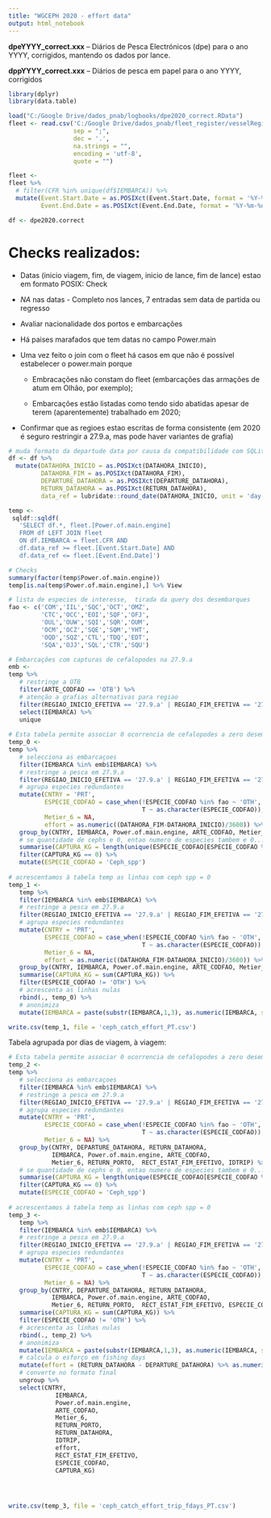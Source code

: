 ```yaml
---
title: "WGCEPH 2020 - effort data"
output: html_notebook
---
```


**dpeYYYY_correct.xxx** – Diários de Pesca Electrónicos (dpe) para o ano YYYY, corrigidos, mantendo os dados por lance.

**dppYYYY_correct.xxx** – Diários de pesca em papel para o ano YYYY, corrigidos

```r
library(dplyr)
library(data.table)
```

```r
load("C:/Google Drive/dados_pnab/logbooks/dpe2020_correct.RData")
fleet <- read.csv('C:/Google Drive/dados_pnab/fleet_register/vesselRegistryListResults.csv',
                  sep = ";",
                  dec = '.',
                  na.strings = "",
                  encoding = 'utf-8',
                  quote = "")

fleet <-
fleet %>%
  # filter(CFR %in% unique(df$IEMBARCA)) %>%
  mutate(Event.Start.Date = as.POSIXct(Event.Start.Date, format = '%Y-%m-%d'),
         Event.End.Date = as.POSIXct(Event.End.Date, format = '%Y-%m-%d'))

df <- dpe2020.correct
```

# Checks realizados:

* Datas (inicio viagem, fim, de viagem, inicio de lance, fim de lance) estao em formato POSIX: Check

* *NA* nas datas - Completo nos lances, 7 entradas sem data de partida ou regresso

* Avaliar nacionalidade dos portos e embarcações

* Há paises marafados que tem datas no campo Power.main

* Uma vez feito o join com o fleet há casos em que não é possível estabelecer o power.main porque

   * Embracações não constam do fleet (embarcações das armações de atum em Olhão, por exemplo);
   
   * Embarcações estão listadas como tendo sido abatidas apesar de terem (aparentemente) trabalhado em 2020;

* Confirmar que as regioes estao escritas de forma consistente (em 2020 é seguro restringir a 27.9.a, mas pode haver variantes de grafia)   

```r
# muda formato da departude data por causa da compatibilidade com SQLite
df <- df %>%
  mutate(DATAHORA_INICIO = as.POSIXct(DATAHORA_INICIO),
         DATAHORA_FIM = as.POSIXct(DATAHORA_FIM),
         DEPARTURE_DATAHORA = as.POSIXct(DEPARTURE_DATAHORA),
         RETURN_DATAHORA = as.POSIXct(RETURN_DATAHORA),
         data_ref = lubridate::round_date(DATAHORA_INICIO, unit = 'day'))

temp <-  
 sqldf::sqldf(
   'SELECT df.*, fleet.[Power.of.main.engine]
   FROM df LEFT JOIN fleet
   ON df.IEMBARCA = fleet.CFR AND
   df.data_ref >= fleet.[Event.Start.Date] AND 
   df.data_ref <= fleet.[Event.End.Date]')

# Checks
summary(factor(temp$Power.of.main.engine))
temp[is.na(temp$Power.of.main.engine),] %>% View

# lista de especies de interesse,  tirada da query dos desembarques
fao <- c('COM','IIL','SQC','OCT','OMZ',
         'CTC','OCC','EOI','SQF','OFJ',
         'OUL','OUW','SQI','SQR','OUM',
         'OCM','OCZ','SQE','SQM','YHT',
         'OQD','SQZ','CTL','TDQ','EDT',
         'SQA','OJJ','SQL','CTR','SQU')

# Embarcações com capturas de cefalopodes na 27.9.a
emb <-
temp %>%
   # restringe a OTB
   filter(ARTE_CODFAO == 'OTB') %>%
   # atenção a grafias alternativas para regiao
   filter(REGIAO_INICIO_EFETIVA == '27.9.a' | REGIAO_FIM_EFETIVA == '27.9.a') %>%
   select(IEMBARCA) %>%
   unique
   
# Esta tabela permite associar 0 ocorrencia de cefalopodes a zero desembarques
temp_0 <-
temp %>%
   # selecciona as embarcaçoes
   filter(IEMBARCA %in% emb$IEMBARCA) %>%
   # restringe a pesca em 27.9.a
   filter(REGIAO_INICIO_EFETIVA == '27.9.a' | REGIAO_FIM_EFETIVA == '27.9.a') %>%
   # agrupa especies redundantes
   mutate(CNTRY = 'PRT',
          ESPECIE_CODFAO = case_when(!ESPECIE_CODFAO %in% fao ~ 'OTH',
                                     T ~ as.character(ESPECIE_CODFAO)),
          Metier_6 = NA,
          effort = as.numeric((DATAHORA_FIM-DATAHORA_INICIO)/3600)) %>%
   group_by(CNTRY, IEMBARCA, Power.of.main.engine, ARTE_CODFAO, Metier_6, RETURN_PORTO, DATAHORA_FIM, LANCE_NUM, effort, RECT_ESTAT_FIM_EFETIVO) %>%
   # se quantidade de cephs e 0, entao numero de especies tambem e 0...
   summarise(CAPTURA_KG = length(unique(ESPECIE_CODFAO[ESPECIE_CODFAO %in% fao]))) %>%
   filter(CAPTURA_KG == 0) %>%
   mutate(ESPECIE_CODFAO = 'Ceph_spp')
      
# acrescentamos à tabela temp as linhas com ceph spp = 0      
temp_1 <-
   temp %>%
   filter(IEMBARCA %in% emb$IEMBARCA) %>%
   # restringe a pesca em 27.9.a
   filter(REGIAO_INICIO_EFETIVA == '27.9.a' | REGIAO_FIM_EFETIVA == '27.9.a') %>%
   # agrupa especies redundantes
   mutate(CNTRY = 'PRT',
          ESPECIE_CODFAO = case_when(!ESPECIE_CODFAO %in% fao ~ 'OTH',
                                     T ~ as.character(ESPECIE_CODFAO)),
          Metier_6 = NA,
          effort = as.numeric((DATAHORA_FIM-DATAHORA_INICIO)/3600)) %>%
   group_by(CNTRY, IEMBARCA, Power.of.main.engine, ARTE_CODFAO, Metier_6, RETURN_PORTO, DATAHORA_FIM, LANCE_NUM, effort, RECT_ESTAT_FIM_EFETIVO, ESPECIE_CODFAO) %>%
   summarise(CAPTURA_KG = sum(CAPTURA_KG)) %>%
   filter(ESPECIE_CODFAO != 'OTH') %>%
   # acrescenta as linhas nulas
   rbind(., temp_0) %>%
   # anonimiza
   mutate(IEMBARCA = paste(substr(IEMBARCA,1,3), as.numeric(IEMBARCA, sep = "")))

write.csv(temp_1, file = 'ceph_catch_effort_PT.csv')

```

Tabela agrupada por dias de viagem, à viagem:

```r
# Esta tabela permite associar 0 ocorrencia de cefalopodes a zero desembarques
temp_2 <-
temp %>%
   # selecciona as embarcaçoes
   filter(IEMBARCA %in% emb$IEMBARCA) %>%
   # restringe a pesca em 27.9.a
   filter(REGIAO_INICIO_EFETIVA == '27.9.a' | REGIAO_FIM_EFETIVA == '27.9.a') %>%
   # agrupa especies redundantes
   mutate(CNTRY = 'PRT',
          ESPECIE_CODFAO = case_when(!ESPECIE_CODFAO %in% fao ~ 'OTH',
                                     T ~ as.character(ESPECIE_CODFAO)),
          Metier_6 = NA) %>%
   group_by(CNTRY, DEPARTURE_DATAHORA, RETURN_DATAHORA, 
            IEMBARCA, Power.of.main.engine, ARTE_CODFAO, 
            Metier_6, RETURN_PORTO,  RECT_ESTAT_FIM_EFETIVO, IDTRIP) %>%
   # se quantidade de cephs e 0, entao numero de especies tambem e 0...
   summarise(CAPTURA_KG = length(unique(ESPECIE_CODFAO[ESPECIE_CODFAO %in% fao]))) %>%
   filter(CAPTURA_KG == 0) %>%
   mutate(ESPECIE_CODFAO = 'Ceph_spp')
      
# acrescentamos à tabela temp as linhas com ceph spp = 0      
temp_3 <-
   temp %>%
   filter(IEMBARCA %in% emb$IEMBARCA) %>%
   # restringe a pesca em 27.9.a
   filter(REGIAO_INICIO_EFETIVA == '27.9.a' | REGIAO_FIM_EFETIVA == '27.9.a') %>%
   # agrupa especies redundantes
   mutate(CNTRY = 'PRT',
          ESPECIE_CODFAO = case_when(!ESPECIE_CODFAO %in% fao ~ 'OTH',
                                     T ~ as.character(ESPECIE_CODFAO)),
          Metier_6 = NA) %>%
   group_by(CNTRY, DEPARTURE_DATAHORA, RETURN_DATAHORA, 
            IEMBARCA, Power.of.main.engine, ARTE_CODFAO, 
            Metier_6, RETURN_PORTO,  RECT_ESTAT_FIM_EFETIVO, ESPECIE_CODFAO,IDTRIP) %>%
   summarise(CAPTURA_KG = sum(CAPTURA_KG)) %>%
   filter(ESPECIE_CODFAO != 'OTH') %>%
   # acrescenta as linhas nulas
   rbind(., temp_2) %>%
   # anonimiza
   mutate(IEMBARCA = paste(substr(IEMBARCA,1,3), as.numeric(IEMBARCA, sep = ""))) %>%
   # calcula o esforço em fishing days
   mutate(effort = (RETURN_DATAHORA - DEPARTURE_DATAHORA) %>% as.numeric()) %>% 
   # converte no formato final 
   ungroup %>%
   select(CNTRY,
             IEMBARCA,
             Power.of.main.engine,
             ARTE_CODFAO,
             Metier_6,
             RETURN_PORTO,
             RETURN_DATAHORA,
             IDTRIP,
             effort,
             RECT_ESTAT_FIM_EFETIVO,
             ESPECIE_CODFAO,
             CAPTURA_KG)




write.csv(temp_3, file = 'ceph_catch_effort_trip_fdays_PT.csv') 
```


